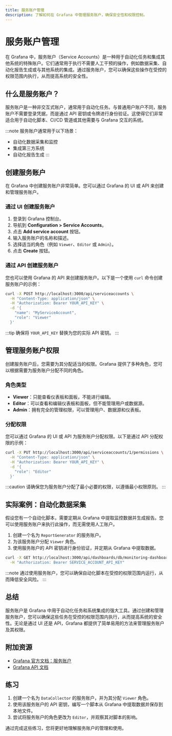 ```yaml
---
title: 服务账户管理
description: 了解如何在 Grafana 中管理服务账户，确保安全性和权限控制。
---
```


# 服务账户管理

在 Grafana 中，服务账户（Service Accounts）是一种用于自动化任务和集成其他系统的特殊账户。它们通常用于执行不需要人工干预的操作，例如数据采集、自动化报告生成或与其他系统的集成。通过服务账户，您可以确保这些操作在受控的权限范围内执行，从而提高系统的安全性。

## 什么是服务账户？

服务账户是一种非交互式账户，通常用于自动化任务。与普通用户账户不同，服务账户不需要登录凭据，而是通过 API 密钥或令牌进行身份验证。这使得它们非常适合用于自动化脚本、CI/CD 管道或其他需要与 Grafana 交互的系统。

:::note
服务账户通常用于以下场景：
- 自动化数据采集和监控
- 集成第三方系统
- 自动化报告生成
:::

## 创建服务账户

在 Grafana 中创建服务账户非常简单。您可以通过 Grafana 的 UI 或 API 来创建和管理服务账户。

### 通过 UI 创建服务账户

1. 登录到 Grafana 控制台。
2. 导航到 **Configuration > Service Accounts**。
3. 点击 **Add service account** 按钮。
4. 输入服务账户的名称和描述。
5. 选择适当的角色（例如 `Viewer`、`Editor` 或 `Admin`）。
6. 点击 **Create** 按钮。

### 通过 API 创建服务账户

您也可以使用 Grafana 的 API 来创建服务账户。以下是一个使用 `curl` 命令创建服务账户的示例：

```bash
curl -X POST http://localhost:3000/api/serviceaccounts \
  -H "Content-Type: application/json" \
  -H "Authorization: Bearer YOUR_API_KEY" \
  -d '{
    "name": "MyServiceAccount",
    "role": "Viewer"
  }'
```

:::tip
确保将 `YOUR_API_KEY` 替换为您的实际 API 密钥。
:::

## 管理服务账户权限

创建服务账户后，您需要为其分配适当的权限。Grafana 提供了多种角色，您可以根据需要为服务账户分配不同的角色。

### 角色类型

- **Viewer**：只能查看仪表板和面板，不能进行编辑。
- **Editor**：可以查看和编辑仪表板和面板，但不能管理用户或数据源。
- **Admin**：拥有完全的管理权限，可以管理用户、数据源和仪表板。

### 分配权限

您可以通过 Grafana 的 UI 或 API 为服务账户分配权限。以下是通过 API 分配权限的示例：

```bash
curl -X PUT http://localhost:3000/api/serviceaccounts/1/permissions \
  -H "Content-Type: application/json" \
  -H "Authorization: Bearer YOUR_API_KEY" \
  -d '{
    "role": "Editor"
  }'
```

:::caution
请确保您为服务账户分配了最小必要的权限，以遵循最小权限原则。
:::

## 实际案例：自动化数据采集

假设您有一个自动化脚本，需要定期从 Grafana 中提取监控数据并生成报告。您可以使用服务账户来执行此操作，而无需使用人工账户。

1. 创建一个名为 `ReportGenerator` 的服务账户。
2. 为该服务账户分配 `Viewer` 角色。
3. 使用服务账户的 API 密钥进行身份验证，并定期从 Grafana 中提取数据。

```bash
curl -X GET http://localhost:3000/api/dashboards/db/monitoring-dashboard \
  -H "Authorization: Bearer SERVICE_ACCOUNT_API_KEY"
```

:::note
通过使用服务账户，您可以确保自动化脚本在受控的权限范围内运行，从而降低安全风险。
:::

## 总结

服务账户是 Grafana 中用于自动化任务和系统集成的强大工具。通过创建和管理服务账户，您可以确保这些任务在受控的权限范围内执行，从而提高系统的安全性。无论是通过 UI 还是 API，Grafana 都提供了简单易用的方法来管理服务账户及其权限。

## 附加资源

- [Grafana 官方文档：服务账户](https://grafana.com/docs/grafana/latest/administration/service-accounts/)
- [Grafana API 文档](https://grafana.com/docs/grafana/latest/http_api/)

## 练习

1. 创建一个名为 `DataCollector` 的服务账户，并为其分配 `Viewer` 角色。
2. 使用该服务账户的 API 密钥，编写一个脚本从 Grafana 中提取数据并保存到本地文件。
3. 尝试将服务账户的角色更改为 `Editor`，并观察其对脚本的影响。

通过完成这些练习，您将更好地理解服务账户的管理和使用。